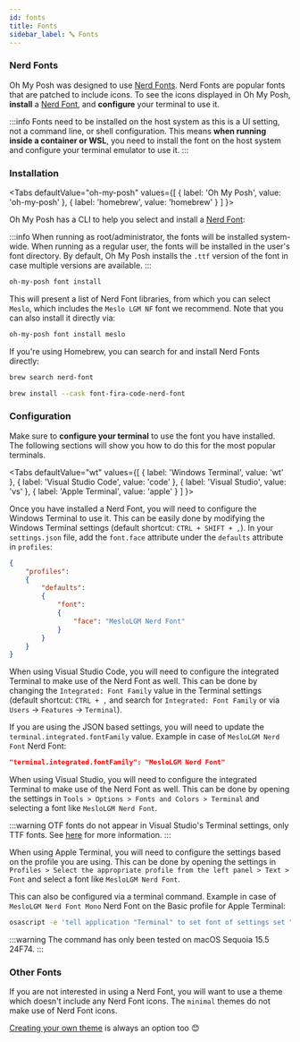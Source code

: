 ```yaml
---
id: fonts
title: Fonts
sidebar_label: 🔤 Fonts
---
```



### Nerd Fonts

Oh My Posh was designed to use [Nerd Fonts][nerdfonts]. Nerd Fonts are popular fonts that are patched to include icons.
To see the icons displayed in Oh My Posh, **install** a [Nerd Font][nerdfonts], and **configure** your terminal to use it.

:::info
Fonts need to be installed on the host system as this is a UI setting, not a command line, or shell configuration.
This means **when running inside a container or WSL**, you need to install the font on the host system and configure
your terminal emulator to use it.
:::

### Installation

<Tabs
    defaultValue="oh-my-posh"
    values={[
        { label: 'Oh My Posh', value: 'oh-my-posh' },
        { label: 'homebrew', value: 'homebrew' }
    ]
}>
<TabItem value="oh-my-posh">

Oh My Posh has a CLI to help you select and install a [Nerd Font][nerdfonts]:

:::info
When running as root/administrator, the fonts will be installed system-wide.
When running as a regular user, the fonts will be installed in the user's font directory.
By default, Oh My Posh installs the `.ttf` version of the font in case multiple versions are available.
:::

```bash
oh-my-posh font install
```

This will present a list of Nerd Font libraries, from which you can  select `Meslo`, which includes the `Meslo LGM NF` font we recommend. Note that you can also  install it directly via:

```bash
oh-my-posh font install meslo
```

</TabItem>
<TabItem value="homebrew">

If you're using Homebrew, you can search for and install Nerd Fonts directly:

```bash
brew search nerd-font

brew install --cask font-fira-code-nerd-font
```

</TabItem>
</Tabs>

### Configuration

Make sure to **configure your terminal** to use the font you have installed. The following sections will show you how to do this for the most popular terminals.

<Tabs
    defaultValue="wt"
    values={[
        { label: 'Windows Terminal', value: 'wt' },
        { label: 'Visual Studio Code', value: 'code' },
        { label: 'Visual Studio', value: 'vs' },
        { label: 'Apple Terminal', value: 'apple' }
    ]
}>
<TabItem value="wt">

Once you have installed a Nerd Font, you will need to configure the Windows Terminal to use it. This can be easily done
by modifying the Windows Terminal settings (default shortcut: `CTRL + SHIFT + ,`). In your `settings.json` file, add the
`font.face` attribute under the `defaults` attribute in `profiles`:

```json
{
    "profiles":
    {
        "defaults":
        {
            "font":
            {
                "face": "MesloLGM Nerd Font"
            }
        }
    }
}
```

</TabItem>
<TabItem value="code">

When using Visual Studio Code, you will need to configure the integrated Terminal to make use of the Nerd Font as well. This can be done by changing the `Integrated: Font Family` value in the Terminal settings (default shortcut: `CTRL + ,` and search for `Integrated: Font Family` or via `Users` -> `Features` -> `Terminal`).

If you are using the JSON based settings, you will need to update the `terminal.integrated.fontFamily` value. Example in case of `MesloLGM Nerd Font` Nerd Font:

```json
"terminal.integrated.fontFamily": "MesloLGM Nerd Font"
```

</TabItem>
<TabItem value="vs">

When using Visual Studio, you will need to configure the integrated Terminal to make use of the Nerd Font as well. This can be done by opening the settings
in `Tools > Options > Fonts and Colors > Terminal` and selecting a font like `MesloLGM Nerd Font`.

:::warning
OTF fonts do not appear in Visual Studio's Terminal settings, only TTF fonts. See [here][vs-otf] for more information.
:::

</TabItem>
<TabItem value="apple">

When using Apple Terminal, you will need to configure the settings based on the profile you are using. This can be done by opening the settings in `Profiles > Select the appropriate profile from the left panel > Text > Font` and select a font like `MesloLGM Nerd Font`.

This can also be configured via a terminal command. Example in case of `MesloLGM Nerd Font Mono` Nerd Font on the Basic profile for Apple Terminal:

```bash
osascript -e 'tell application "Terminal" to set font of settings set "Basic" to "MesloLGL Nerd Font Mono"'
```
:::warning
The command has only been tested on macOS Sequoia 15.5 24F74.
:::
</TabItem>
</Tabs>

### Other Fonts

If you are not interested in using a Nerd Font, you will want to use a theme which doesn't include any Nerd Font icons.
The `minimal` themes do not make use of Nerd Font icons.

[Creating your own theme][configuration] is always an option too 😊

[nerdfonts]: https://www.nerdfonts.com/
[configuration]: /docs/installation/customize
[wt-issue-8993]: https://github.com/microsoft/terminal/issues/8993
[vs-otf]: https://stackoverflow.com/questions/75252606/is-it-possible-to-use-nerd-fonts-as-the-font-for-terminals-in-visual-studio
